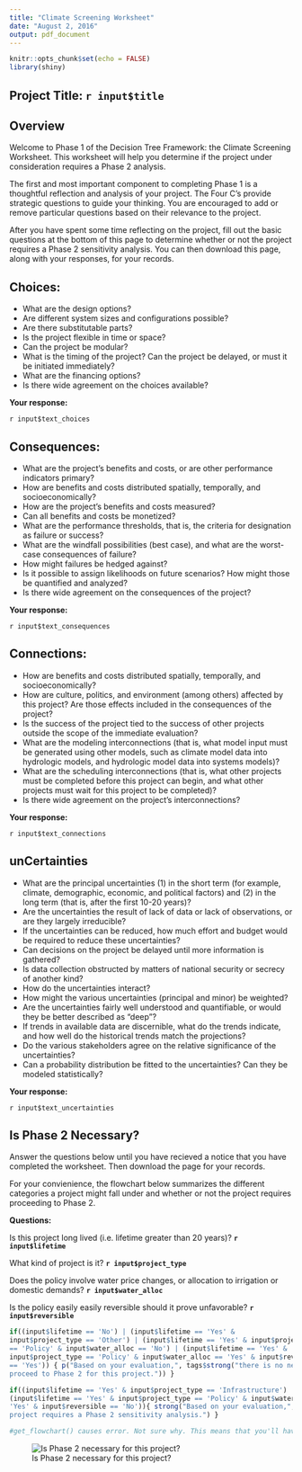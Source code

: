 ```yaml
--- 
title: "Climate Screening Worksheet" 
date: "August 2, 2016" 
output: pdf_document 
---
```


```r
knitr::opts_chunk$set(echo = FALSE) 
library(shiny)
```

## Project Title: `r input$title`

## Overview

Welcome to Phase 1 of the Decision Tree Framework: the Climate Screening Worksheet. This
worksheet will help you determine if the project under consideration requires a
Phase 2 analysis.

The first and most important component to completing Phase 1 is a thoughtful
reflection and analysis of your project. The Four C's provide strategic
questions to guide your thinking. You are encouraged to add or remove particular
questions based on their relevance to the project.

After you have spent some time reflecting on the project, fill out the basic
questions at the bottom of this page to determine whether or not the project
requires a Phase 2 sensitivity analysis. You can then download this page, along
with your responses, for your records.


## Choices:

- What are the design options? 
- Are different system sizes and configurations possible? 
- Are there substitutable parts? 
- Is the project flexible in time or space? 
- Can the project be modular? 
- What is the timing of the project? Can the project be delayed, or must it be initiated immediately? 
- What are the financing options? 
- Is there wide agreement on the choices available?

**Your response:**

`r input$text_choices`

## Consequences: 

- What are the project’s benefits and costs, or are other performance indicators primary? 
- How are benefits and costs distributed spatially, temporally, and socioeconomically? 
- How are the project’s benefits and costs measured? 
- Can all benefits and costs be monetized? 
- What are the performance thresholds, that is, the criteria for designation as failure or success? 
- What are the windfall possibilities (best case), and what are the worst-case consequences of failure? 
- How might failures be hedged against? 
- Is it possible to assign likelihoods on future scenarios? How might those be
quantified and analyzed? 
- Is there wide agreement on the consequences of the project?

**Your response:**

`r input$text_consequences`

## Connections: 
- How are benefits and costs distributed spatially, temporally, and socioeconomically? 
- How are culture, politics, and environment (among others) affected by this project? Are those effects included in the consequences of the project? 
- Is the success of the project tied to the success of other projects outside the scope of the immediate evaluation? 
- What are the modeling interconnections (that is, what model input must be generated using other models, such as climate model data into hydrologic models, and hydrologic model data into systems models)?
- What are the scheduling interconnections (that is, what other projects must be completed before this project can begin, and what other projects must wait for this project to be completed)?
- Is there wide agreement on the project’s interconnections?

**Your response:**

`r input$text_connections`

## unCertainties 
- What are the principal uncertainties (1) in the short term (for example, climate, demographic, economic, and political factors) and (2) in the long term (that is, after the first 10-20 years)?
- Are the uncertainties the result of lack of data or lack of observations, or are they largely irreducible? 
- If the uncertainties can be reduced, how much effort and budget would be required to reduce these uncertainties? 
- Can decisions on the project be delayed until more information is gathered? 
- Is data collection obstructed by matters of national security or secrecy of another kind? 
- How do the uncertainties interact? 
- How might the various uncertainties (principal and minor) be weighted? 
- Are the uncertainties fairly well understood and quantifiable, or would they be better described as “deep”? 
- If trends in available data are discernible, what do the trends indicate, and how well do the historical trends match the projections? 
- Do the various stakeholders agree on the relative significance of the uncertainties? 
- Can a probability distribution be fitted to the uncertainties? Can they be modeled statistically?

**Your response:**

`r input$text_uncertainties`

## Is Phase 2 Necessary? 
Answer the questions below until you have recieved a notice that you have completed the worksheet. 
Then download the page for your records.

For your convienience, the flowchart below summarizes the different categories a
project might fall under and whether or not the project requires proceeding to
Phase 2.

**Questions:**

Is this project long lived (i.e. lifetime greater than 20 years)? **`r input$lifetime`**

What kind of project is it? **`r input$project_type`**

Does the policy involve water price changes, or allocation to irrigation or domestic demands? **`r input$water_alloc`**

Is the policy easily easily reversible should it prove unfavorable? **`r input$reversible`**

```r
if((input$lifetime == 'No') | (input$lifetime == 'Yes' &
input$project_type == 'Other') | (input$lifetime == 'Yes' & input$project_type
== 'Policy' & input$water_alloc == 'No') | (input$lifetime == 'Yes' &
input$project_type == 'Policy' & input$water_alloc == 'Yes' & input$reversible
== 'Yes')) { p("Based on your evaluation,", tags$strong("there is no need to
proceed to Phase 2 for this project.")) }

if((input$lifetime == 'Yes' & input$project_type == 'Infrastructure') | 
(input$lifetime == 'Yes' & input$project_type == 'Policy' & input$water_alloc ==
'Yes' & input$reversible == 'No')){ strong("Based on your evaluation,", "this
project requires a Phase 2 sensitivity analysis.") }
```

```r
#get_flowchart() causes error. Not sure why. This means that you'll have to rebuild the flowchart everytime you make a change in the flowchart.R file...
```

![Is Phase 2 necessary for this project?](www/flowchart.png)